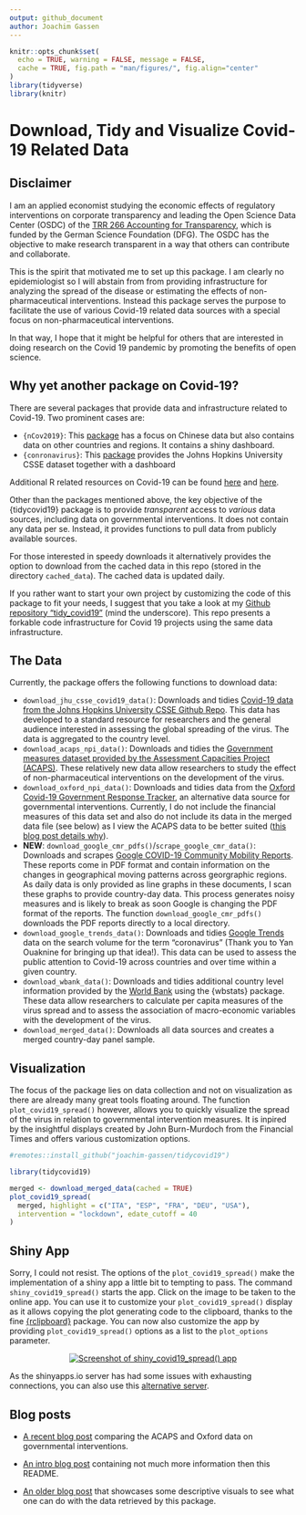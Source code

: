 ```yaml
---
output: github_document
author: Joachim Gassen
---
```


```r
knitr::opts_chunk$set(
  echo = TRUE, warning = FALSE, message = FALSE, 
  cache = TRUE, fig.path = "man/figures/", fig.align="center"
)
library(tidyverse)
library(knitr)
```

# Download, Tidy and Visualize Covid-19 Related Data

## Disclaimer

I am an applied economist studying the economic effects of regulatory interventions on corporate transparency and leading the Open Science Data Center (OSDC) of the [TRR 266 Accounting for Transparency](https://accounting-for-transparency.de), which is funded by the German Science Foundation (DFG).
The OSDC has the objective to make research transparent in a way that others can contribute and collaborate.

This is the spirit that motivated me to set up this package. I am clearly no epidemiologist so I will abstain from from providing infrastructure for analyzing the spread of the disease or estimating the effects of non-pharmaceutical interventions. Instead this package serves the purpose to  facilitate the use of various Covid-19 related data sources with a special focus on non-pharmaceutical interventions.

In that way, I hope that it might be helpful for others that are interested in doing research on the Covid 19 pandemic by promoting the benefits of open science.


## Why yet another package on Covid-19?

There are several packages that provide data and infrastructure related to Covid-19. Two prominent cases are:

- `{nCov2019}`: This [package](https://github.com/GuangchuangYu/nCov2019) has a focus on Chinese data but also contains data on other countries and regions. It contains a shiny dashboard. 
- `{conronavirus}`: This [package](https://github.com/RamiKrispin/coronavirus) provides
the Johns Hopkins University CSSE dataset together with a dashboard

Additional R related resources on Covid-19 can be found [here](https://www.statsandr.com/blog/top-r-resources-on-covid-19-coronavirus/) and [here](https://github.com/mine-cetinkaya-rundel/covid19-r).

Other than the packages mentioned above, the key objective of the {tidycovid19} package is to provide *transparent* access to *various* data sources, including data on governmental interventions. It does not contain any data per se. Instead, it provides functions to pull data from publicly available sources.

For those interested in speedy downloads it alternatively provides the option to download from the cached data in this repo (stored in the directory `cached_data`). The cached data is updated daily.

If you rather want to start your own project by customizing the code of this package to fit your needs, I suggest that you take a look at my [Github repository "tidy_covid19"](https://github.com/joachim-gassen/tidy_covid19) (mind the underscore).
This repo presents a forkable code infrastructure for Covid 19 projects using the same data infrastructure.

## The Data

Currently, the package offers the following functions to download data:

- `download_jhu_csse_covid19_data()`: Downloads and tidies [Covid-19 data from the Johns Hopkins University CSSE Github Repo](https://github.com/CSSEGISandData/COVID-19). This data has developed to a standard resource for researchers and the general audience 
interested in assessing the global spreading of the virus. The data is aggregated to the country level.
- `download_acaps_npi_data()`: Downloads and tidies the [Government measures dataset provided by the Assessment Capacities Project (ACAPS)](https://www.acaps.org/covid19-government-measures-dataset). These relatively new data allow researchers to study the effect of non-pharmaceutical interventions on the development of the virus. 
- `download_oxford_npi_data()`: Downloads and tidies data from the [Oxford Covid-19 Government Response Tracker](https://www.bsg.ox.ac.uk/research/research-projects/oxford-covid-19-government-response-tracker), an alternative data source for governmental interventions. Currently, I do not include the financial measures of this data set and also do not include its data in the merged data file (see below) as I view the ACAPS data to be better suited ([this blog post details why](https://joachim-gassen.github.io/2020/04/exploring-and-benchmarking-oxford-government-response-data/)). 
- **NEW**: `download_google_cmr_pdfs()`/`scrape_google_cmr_data()`: Downloads and scrapes [Google COVID-19 Community Mobility Reports](https://www.google.com/covid19/mobility/). These reports come in PDF format and contain information on the changes in geographical moving patterns across georgraphic regions. As daily data is only provided as line graphs in these documents, I scan these graphs to provide country-day data. This process generates noisy measures and is likely to break as soon Google is changing the PDF format of the reports. The function `download_google_cmr_pdfs()` downloads the PDF reports directly to a local directory.
- `download_google_trends_data()`: Downloads and tidies [Google Trends](https://trends.google.com/trends/) data on the search volume for the term "coronavirus" (Thank you to Yan Ouaknine for bringing up that idea!). This data can be used to assess the public attention to Covid-19 across countries and over time within a given country.
- `download_wbank_data()`: Downloads and tidies additional country level information provided by the [World Bank](https://data.worldbank.org) using the {wbstats} package. These data allow researchers to calculate per capita measures of the virus spread and to assess the association of macro-economic variables with the development of the virus.
- `download_merged_data()`: Downloads all data sources and creates a merged country-day panel sample.


## Visualization

The focus of the package lies on data collection and not on visualization as there are already many great tools floating around. The function `plot_covid19_spread()` however, allows you to quickly visualize the spread of the virus in relation to governmental intervention measures. It is inpired by the insightful displays created by John Burn-Murdoch from the Financial Times and offers various customization options.

```r
#remotes::install_github("joachim-gassen/tidycovid19")

library(tidycovid19)

merged <- download_merged_data(cached = TRUE)
plot_covid19_spread(
  merged, highlight = c("ITA", "ESP", "FRA", "DEU", "USA"),
  intervention = "lockdown", edate_cutoff = 40
)
```


## Shiny App

Sorry, I could not resist. The options of the `plot_covid19_spread()` make the 
implementation of a shiny app a little bit to tempting to pass. The command
`shiny_covid19_spread()` starts the app. Click on the image to be taken to the 
online app. You can use it to customize your `plot_covid19_spread()`
display as it allows copying the plot generating code to the clipboard,
thanks to the fine [{rclipboard}](https://github.com/sbihorel/rclipboard) 
package. You can now also customize the app by providing `plot_covid19_spread()`
options as a list to the `plot_options` parameter.

<center>
[![Screenshot of `shiny_covid19_spread()` app](man/figures/shiny_covid19_spread.png)](https://jgassen.shinyapps.io/tidycovid19/)
</center>

As the shinyapps.io server has had some issues with exhausting connections, you can also
use this [alternative server](https://trr266.wiwi.hu-berlin.de/shiny/tidycovid19/).


## Blog posts

- [A recent blog post](https://joachim-gassen.github.io/2020/04/exploring-and-benchmarking-oxford-government-response-data/) comparing the ACAPS and Oxford data on governmental interventions.

- [An intro blog post](https://joachim-gassen.github.io/2020/03/meet-tidycovid19-yet-another-covid-19-related-r-package/) containing not much more information then this README.

- [An older blog post](https://joachim-gassen.github.io/2020/03/merge-covid-19-data-with-governmental-interventions-data/) that showcases some descriptive visuals to see what one can do with the data retrieved by this package.


